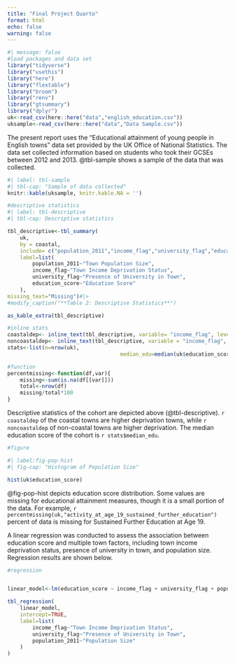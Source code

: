```yaml
---
title: "Final Project Quarto"
format: html
echo: false
warning: false
---
```


```r
#| message: false
#load packages and data set
library("tidyverse")
library("usethis")
library("here")
library("flextable")
library("broom")
library("renv")
library("gtsummary")
library("dplyr")
uk<-read_csv(here::here("data","english_education.csv"))
uksample<-read_csv(here::here("data","Data Sample.csv"))
```
The present report uses the "Educational attainment of young people in English towns" data set provided by the UK Office of National Statistics. The data set collected information based on students who took their GCSEs between 2012 and 2013. @tbl-sample shows a sample of the data that was collected.  

```r
#| label: tbl-sample
#| tbl-cap: "Sample of data collected"
knitr::kable(uksample, knitr.kable.NA = '')
```


```r
#descriptive statistics
#| label: tbl-descriptive
#| tbl-cap: Descriptive statistics

tbl_descriptive<-tbl_summary(
	uk,
	by = coastal,
	include= c("population_2011","income_flag","university_flag","education_score"),
	label=list(
		population_2011~"Town Population Size",
		income_flag~"Town Income Deprivation Status",
		university_flag~"Presence of University in Town",
		education_score~"Education Score"
	),
missing_text="Missing")#|>
#modify_caption("**Table 2: Descriptive Statistics**")

as_kable_extra(tbl_descriptive)

#inline stats
coastaldep<- inline_text(tbl_descriptive, variable= "income_flag", level = "Higher deprivation towns", column = "Coastal")
noncoastaldep<- inline_text(tbl_descriptive, variable = "income_flag", level = "Higher deprivation towns", column = "Non-coastal")
stats<-list(n=nrow(uk),
									median_edu=median(uk$education_score, na.rm=TRUE))

#function
percentmissing<-function(df,var){
	missing<-sum(is.na(df[[var]]))
	total<-nrow(df)
	missing/total*100
}

```
Descriptive statistics of the cohort are depicted above (@tbl-descriptive). `r coastaldep` of the coastal towns are higher deprivation towns, while `r noncoastaldep` of non-coastal towns are higher deprivation. The median education score of the cohort is `r stats$median_edu`. 
```r
#figure

#| label:fig-pop-hist
#| fig-cap: "Histogram of Population Size"

hist(uk$education_score)

```
@fig-pop-hist depicts education score distribution. Some values are missing for educational attainment measures, though it is a small portion of the data. For example, `r percentmissing(uk,"activity_at_age_19_sustained_further_education")` percent of data is missing for Sustained Further Education at Age 19. 

A linear regression was conducted to assess the association between education score and multiple town factors, including town income deprivation status, presence of university in town, and population size. Regression results are shown below. 
```r
#regression


linear_model<-lm(education_score ~ income_flag + university_flag + population_2011, data=uk)

tbl_regression(
	linear_model,
	intercept=TRUE,
	label=list(
		income_flag~"Town Income Deprivation Status",
		university_flag~"Presence of University in Town",
		population_2011~"Population Size"
	)
)

```



